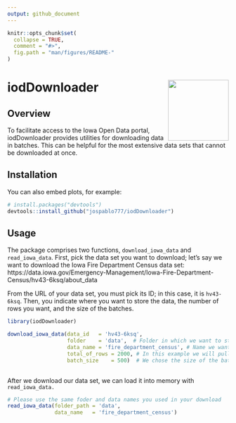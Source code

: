 ```yaml
---
output: github_document
---
```


<!-- README.md is generated from README.Rmd. Please edit that file -->

```r
knitr::opts_chunk$set(
  collapse = TRUE,
  comment = "#>",
  fig.path = "man/figures/README-"
)
```

# iodDownloader <a><img src="man/figures/logo.png" align="right" height="138" /></a>


## Overview

To facilitate access to the Iowa Open Data portal, iodDownloader provides utilities for downloading data in batches. This can be helpful for the most extensive data sets that cannot be downloaded at once.


## Installation

You can also embed plots, for example:

```r
# install.packages("devtools")
devtools::install_github("jospablo777/iodDownloader")
```


## Usage

The package comprises two functions, `download_iowa_data` and `read_iowa_data`. First, pick the data set you want to download; let's say we want to download the Iowa Fire Department Census data set: https://data.iowa.gov/Emergency-Management/Iowa-Fire-Department-Census/hv43-6ksq/about_data

From the URL of your data set, you must pick its ID; in this case, it is `hv43-6ksq`. Then, you indicate where you want to store the data, the number of rows you want, and the size of the batches.


```r
library(iodDownloader)

download_iowa_data(data_id   = 'hv43-6ksq',
                   folder    = 'data',  # Folder in which we want to store the data. In this case we have chosen a folder called 'data/'
                   data_name = 'fire_department_census', # Name we want for the local copy of the data set
                   total_of_rows = 2000, # In this example we will pull only the first 2k rows of the data set
                   batch_size    = 500)  # We chose the size of the batches we want to pull
                     
```

After we download our data set, we can load it into memory with `read_iowa_data.`


```r
# Please use the same foder and data names you used in your download
read_iowa_data(folder_path = 'data',
               data_name   = 'fire_department_census')
                     
```
